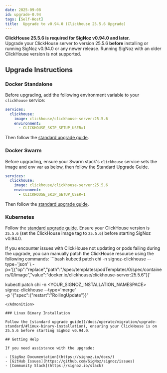 ```yaml
---
date: 2025-09-08
id: upgrade-0.94
tags: [Self-Host]
title:  Upgrade to v0.94.0 (Clickhouse 25.5.6 Upgrade)
---
```


<Admonition type="warning">
<strong>ClickHouse 25.5.6 is required for SigNoz v0.94.0 and later.</strong><br/>
Upgrade your ClickHouse server to version 25.5.6 <b>before</b> installing or running SigNoz v0.94.0 or any newer release. Running SigNoz with an older ClickHouse version is not supported.
</Admonition>

## Upgrade Instructions

### Docker Standalone

Before upgrading, add the following environment variable to your `clickhouse` service:

```yaml
services:
  clickhouse:
    image: clickhouse/clickhouse-server:25.5.6
    environment:
      - CLICKHOUSE_SKIP_SETUP_USER=1
```

Then follow the [standard upgrade guide](/docs/operate/migration/upgrade-standard/#docker-standalone).

### Docker Swarm

Before upgrading, ensure your Swarm stack's `clickhouse` service sets the image and env var as below, then follow the Standard Upgrade Guide.

```yaml
services:
  clickhouse:
    image: clickhouse/clickhouse-server:25.5.6
    environment:
      - CLICKHOUSE_SKIP_SETUP_USER=1
```

Then follow the [standard upgrade guide](/docs/operate/migration/upgrade-standard/#docker-swarm-cluster).

### Kubernetes

Follow the [standard upgrade guide](/docs/operate/migration/upgrade-standard/#kubernetes). Ensure your ClickHouse version is `25.5.6` (set the ClickHouse image tag to `25.5.6`) before starting SigNoz v0.94.0.

<Admonition type="warning">
If you encounter issues with ClickHouse not updating or pods failing during the upgrade, you can manually patch the ClickHouse resource using the following commands:
```bash
kubectl patch chi -n <YOUR_SIGNOZ_INSTALLATION_NAMESPACE> signoz-clickhouse --type='json' \
  -p='[{"op":"replace","path":"/spec/templates/podTemplates/0/spec/containers/0/image","value":"docker.io/clickhouse/clickhouse-server:25.5.6"}]'

kubectl patch chi -n <YOUR_SIGNOZ_INSTALLATION_NAMESPACE> signoz-clickhouse --type='merge' \
  -p '{"spec":{"restart":"RollingUpdate"}}'
```
</Admonition>

### Linux Binary Installation

Follow the [standard upgrade guide](/docs/operate/migration/upgrade-standard/#linux-binary-installation), ensuring your ClickHouse is on 25.5.6 before starting SigNoz v0.94.0.

## Getting Help

If you need assistance with the upgrade:

- [SigNoz Documentation](https://signoz.io/docs/)
- [GitHub Issues](https://github.com/SigNoz/signoz/issues)
- [Community Slack](https://signoz.io/slack)
